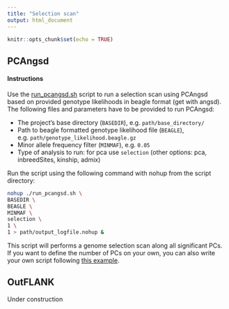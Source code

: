 ```yaml
---
title: "Selection scan"
output: html_document
---
```


```r
knitr::opts_chunk$set(echo = TRUE)
```

## PCAngsd

#### Instructions

Use the [run_pcangsd.sh](https://github.com/therkildsen-lab/genomic-data-analysis/blob/master/scripts/run_pcangsd.sh) script to run a selection scan using PCAngsd based on provided genotype likelihoods in beagle format (get with angsd). The following files and parameters have to be provided to run PCAngsd:

+ The project's base directory (`BASEDIR`), e.g. `path/base_directory/`
+ Path to beagle formatted genotype likelihood file (`BEAGLE`), e.g. `path/genotype_likelihood.beagle.gz`
+ Minor allele frequency filter (`MINMAF`), e.g. `0.05`
+ Type of analysis to run: for pca use `selection` (other options: pca, inbreedSites, kinship, admix)

Run the script using the following command with nohup from the script directory:

```bash
nohup ./run_pcangsd.sh \
BASEDIR \
BEAGLE \
MINMAF \
selection \
1 \
1 > path/output_logfile.nohup &
```

This script will performs a genome selection scan along all significant PCs. If you want to define the number of PCs on your own, you can also write your own script following [this example](https://github.com/therkildsen-lab/greenland-cod/blob/master/markdowns/exploratory_data_analysis.md#run-pcangsd-with-the-selection-option).

## OutFLANK

Under construction